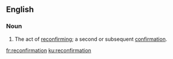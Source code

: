 ==English==

===Noun===
{{en-noun}}
# The act of [[reconfirm]]ing; a second or subsequent [[confirmation]].

[[fr:reconfirmation]]
[[ku:reconfirmation]]